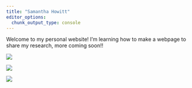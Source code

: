 ```yaml
---
title: "Samantha Howitt"
editor_options: 
  chunk_output_type: console
---
```


Welcome to my personal website! I'm learning how to make a webpage to share my research, more coming soon!!

::: {layout="[[1,1], [1]]"}
![](pictures/mussel_cluster.png)

![](pictures/mussels_jetty.png)

![](pictures/rocky_intertidal.jpg)
:::
